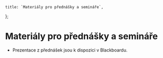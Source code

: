 
    title: `Materiály pro přednášky a semináře`,
};

# Materiály pro přednášky a semináře

- Prezentace z přednášek jsou k dispozici v <Link href="https://oliva.uhk.cz">Blackboardu</Link>.